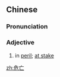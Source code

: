 ==Chinese==
{{zh-forms}}

===Pronunciation===
{{zh-pron
|m=危wáng
|c=ngai4 mong4
|mn=qz,xm,zz:gûi-kip/qz,zz:ûi-kip
|cat=a
}}

===Adjective===
{{zh-adj}}

# in [[peril]]; [[at stake]]

[[zh:危亡]]